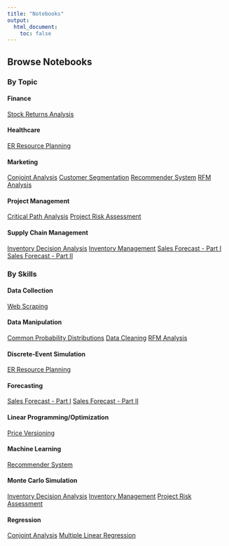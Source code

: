 ```yaml
---
title: "Notebooks"
output:
  html_document:
    toc: false
---
```


```{=html}
<style>
  .title {
    display: none
  }
</style>
```

## Browse Notebooks {.tabset .tabset-fade .tabset-pills}

### By Topic

```{=html}
<div class="row make-columns">
  <div class="col-md-4 col-sm-6">
    <div class="panel panel-default">
      <div class="panel-heading"><h4>Finance</h4></div>
      <div class="list-group">
        <a class="list-group-item" href="nb0001_stock_returns_analysis.html">Stock Returns Analysis</a>
      </div>
    </div>
  </div>
  <div class="col-md-4 col-sm-6">
    <div class="panel panel-default">
      <div class="panel-heading"><h4>Healthcare</h4></div>
      <div class="list-group">
        <a class="list-group-item" href="nb0005_er_resource_planning.html">ER Resource Planning</a>
      </div>
    </div>
  </div>
  <div class="col-md-4 col-sm-6">
    <div class="panel panel-default">
      <div class="panel-heading"><h4>Marketing</h4></div>
      <div class="list-group">
        <a class="list-group-item" href="nb0015_conjoint_analysis.html">Conjoint Analysis</a>
        <a class="list-group-item" href="nb0010_customer_segmentation.html">Customer Segmentation</a>
        <a class="list-group-item" href="nb0011_recommender_system.html">Recommender System</a>
        <a class="list-group-item" href="nb0006_rfm_analysis.html">RFM Analysis</a>
      </div>
    </div>
  </div>
  <div class="col-md-4 col-sm-6">
    <div class="panel panel-default">
      <div class="panel-heading"><h4>Project Management</h4></div>
      <div class="list-group">
        <a class="list-group-item" href="nb0013_critical_path_analysis.html">Critical Path Analysis</a>
        <a class="list-group-item" href="nb0003_project_risk_assessment.html">Project Risk Assessment</a>
      </div>
    </div>
  </div>
  <div class="col-md-4 col-sm-6">
    <div class="panel panel-default">
      <div class="panel-heading"><h4>Supply Chain Management</h4></div>
      <div class="list-group">
        <a class="list-group-item" href="nb0012_inventory_decision_analysis.html">Inventory Decision Analysis</a>
        <a class="list-group-item" href="nb0004_inventory_management.html">Inventory Management</a>
        <a class="list-group-item" href="nb0008_sales_forecast_part_1.html">Sales Forecast - Part I</a>
        <a class="list-group-item" href="nb0008_sales_forecast_part_2.html">Sales Forecast - Part II</a>
      </div>
    </div>
  </div>
</div>
```


### By Skills

```{=html}
<div class="row make-columns">
  <div class="col-md-4 col-sm-6">
    <div class="panel panel-default">
      <div class="panel-heading"><h4>Data Collection</h4></div>
      <div class="list-group">
        <a class="list-group-item" href="nb0009_web_scraping.html">Web Scraping</a>
      </div>
    </div>
  </div>
  <div class="col-md-4 col-sm-6">
    <div class="panel panel-default">
      <div class="panel-heading"><h4>Data Manipulation</h4></div>
      <div class="list-group">
        <a class="list-group-item" href="nb0014_common_probability_distributions.html">Common Probability Distributions</a>
        <a class="list-group-item" href="nb0007_data_cleaning.html">Data Cleaning</a>
        <a class="list-group-item" href="nb0006_rfm_analysis.html">RFM Analysis</a>
      </div>
    </div>
  </div>
  <div class="col-md-4 col-sm-6">
    <div class="panel panel-default">
      <div class="panel-heading"><h4>Discrete-Event Simulation</h4></div>
      <div class="list-group">
        <a class="list-group-item" href="nb0005_er_resource_planning.html">ER Resource Planning</a>
      </div>
    </div>
  </div>
  <div class="col-md-4 col-sm-6">
    <div class="panel panel-default">
      <div class="panel-heading"><h4>Forecasting</h4></div>
      <div class="list-group">
        <a class="list-group-item" href="nb0008_sales_forecast_part_1.html">Sales Forecast - Part I</a>
        <a class="list-group-item" href="nb0008_sales_forecast_part_2.html">Sales Forecast - Part II</a>
      </div>
    </div>
  </div>
  <div class="col-md-4 col-sm-6">
    <div class="panel panel-default">
      <div class="panel-heading"><h4>Linear Programming/Optimization</h4></div>
      <div class="list-group">
        <a class="list-group-item" href="nb0002_price_versioning.html">Price Versioning</a>
      </div>
    </div>
  </div>
  <div class="col-md-4 col-sm-6">
    <div class="panel panel-default">
      <div class="panel-heading"><h4>Machine Learning</h4></div>
      <div class="list-group">
        <a class="list-group-item" href="nb0011_recommender_system.html">Recommender System</a>
      </div>
    </div>
  </div>
  <div class="col-md-4 col-sm-6">
    <div class="panel panel-default">
      <div class="panel-heading"><h4>Monte Carlo Simulation</h4></div>
      <div class="list-group">
        <a class="list-group-item" href="nb0012_inventory_decision_analysis.html">Inventory Decision Analysis</a>
        <a class="list-group-item" href="nb0004_inventory_management.html">Inventory Management</a>
        <a class="list-group-item" href="nb0003_project_risk_assessment.html">Project Risk Assessment</a>
      </div>
    </div>
  </div>
  <div class="col-md-4 col-sm-6">
    <div class="panel panel-default">
      <div class="panel-heading"><h4>Regression</h4></div>
      <div class="list-group">
        <a class="list-group-item" href="nb0015_conjoint_analysis.html">Conjoint Analysis</a>
        <a class="list-group-item" href="nb0016_mlr.html">Multiple Linear Regression</a>
      </div>
    </div>
  </div>
</div>
```
